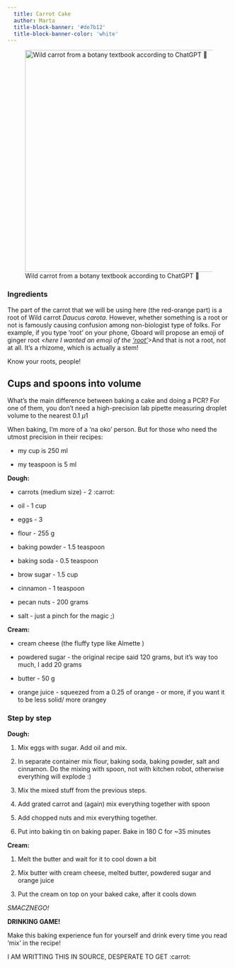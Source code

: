 ```yaml
---
  title: Carrot Cake 
  author: Marta
  title-block-banner: '#de7b12'
  title-block-banner-color: 'white'
---
```


![Wild carrot from a botany textbook according to ChatGPT 🧠](images/carrot.webp){fig-align="center" width="500"}

### Ingredients

::: {.callout-important appearance="minimal"}
The part of the carrot that we will be using here (the red-orange part) is a root of Wild carrot *Daucus carota*. However, whether something is a root or not is famously causing confusion among non-biologist type of folks. For example, if you type 'root' on your phone, Gboard will propose an emoji of ginger root \<*here I wanted an emoji of the ['root'](https://emojipedia.org/ginger)*\>And that is not a root, not at all. It's a rhizome, which is actually a stem!

Know your roots, people!
:::

::: {.callout-warning appearance="minimal"}
## Cups and spoons into volume

What's the main difference between baking a cake and doing a PCR? For one of them, you don't need a high-precision lab pipette measuring droplet volume to the nearest 0.1 $\mu 1$

When baking, I'm more of a 'na oko' person. But for those who need the utmost precision in their recipes:

-   my cup is 250 ml

-   my teaspoon is 5 ml
:::

**Dough:**

-   carrots (medium size) - 2 :carrot:

-   oil - 1 cup

-   eggs - 3

-   flour - 255 g

-   baking powder - 1.5 teaspoon

-   baking soda - 0.5 teaspoon

-   brow sugar - 1.5 cup

-   cinnamon - 1 teaspoon

-   pecan nuts - 200 grams

-   salt - just a pinch for the magic ;)

**Cream:**

-   cream cheese (the fluffy type like Almette )

-   powdered sugar - the original recipe said 120 grams, but it's way too much, I add 20 grams

-   butter - 50 g

-   orange juice - squeezed from a 0.25 of orange - or more, if you want it to be less solid/ more orangey

### Step by step

**Dough:**

1.  Mix eggs with sugar. Add oil and mix.

2.  In separate container mix flour, baking soda, baking powder, salt and cinnamon. Do the mixing with spoon, not with kitchen robot, otherwise everything will explode :)

3.  Mix the mixed stuff from the previous steps.

4.  Add grated carrot and (again) mix everything together with spoon

5.  Add chopped nuts and mix everything together.

6.  Put into baking tin on baking paper. Bake in 180 C for \~35 minutes

**Cream:**

1.  Melt the butter and wait for it to cool down a bit

2.  Mix butter with cream cheese, melted butter, powdered sugar and orange juice

3.  Put the cream on top on your baked cake, after it cools down

*SMACZNEGO!*

::: {.callout-tip appearance="minimal"}
**DRINKING GAME!**

Make this baking experience fun for yourself and drink every time you read 'mix' in the recipe!
:::


I AM WRITTING THIS IN SOURCE, DESPERATE TO GET :carrot:
